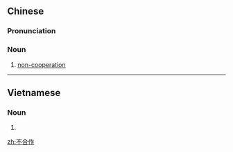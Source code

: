==Chinese==
{{zh-forms|type=12}}

===Pronunciation===
{{zh-pron
|m=不hézuò
|cat=n
}}

===Noun===
{{zh-noun}}

# [[non-cooperation]]

----

==Vietnamese==
{{vi-hantutab|不|合|作}}

===Noun===
{{vi-hantu}}

# {{han tu form of|bất hợp tác|[[non-cooperation]]}}

[[zh:不合作]]